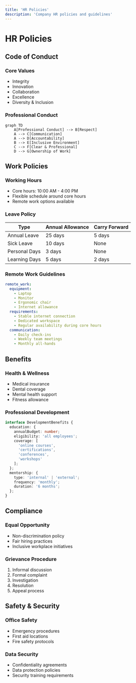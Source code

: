 ```yaml
---
title: 'HR Policies'
description: 'Company HR policies and guidelines'
---
```


# HR Policies

## Code of Conduct

### Core Values
- Integrity
- Innovation
- Collaboration
- Excellence
- Diversity & Inclusion

### Professional Conduct

```mermaid
graph TD
    A[Professional Conduct] --> B[Respect]
    A --> C[Communication]
    A --> D[Accountability]
    B --> E[Inclusive Environment]
    C --> F[Clear & Professional]
    D --> G[Ownership of Work]
```

## Work Policies

### Working Hours
- Core hours: 10:00 AM - 4:00 PM
- Flexible schedule around core hours
- Remote work options available

### Leave Policy

| Type | Annual Allowance | Carry Forward |
|------|-----------------|---------------|
| Annual Leave | 25 days | 5 days |
| Sick Leave | 10 days | None |
| Personal Days | 3 days | None |
| Learning Days | 5 days | 2 days |

### Remote Work Guidelines

```yaml
remote_work:
  equipment:
    - Laptop
    - Monitor
    - Ergonomic chair
    - Internet allowance
  requirements:
    - Stable internet connection
    - Dedicated workspace
    - Regular availability during core hours
  communication:
    - Daily check-ins
    - Weekly team meetings
    - Monthly all-hands
```

## Benefits

### Health & Wellness
- Medical insurance
- Dental coverage
- Mental health support
- Fitness allowance

### Professional Development

```typescript
interface DevelopmentBenefits {
  education: {
    annualBudget: number;
    eligibility: 'all employees';
    coverage: [
      'online courses',
      'certifications',
      'conferences',
      'workshops'
    ];
  };
  mentorship: {
    type: 'internal' | 'external';
    frequency: 'monthly';
    duration: '6 months';
  };
}
```

## Compliance

### Equal Opportunity
- Non-discrimination policy
- Fair hiring practices
- Inclusive workplace initiatives

### Grievance Procedure
1. Informal discussion
2. Formal complaint
3. Investigation
4. Resolution
5. Appeal process

## Safety & Security

### Office Safety
- Emergency procedures
- First aid locations
- Fire safety protocols

### Data Security
- Confidentiality agreements
- Data protection policies
- Security training requirements 